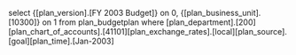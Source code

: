 select {[plan_version].[FY 2003 Budget]} on 0,    {[plan_business_unit].[10300]} on 1 from plan_budgetplan where    [plan_department].[200][plan_chart_of_accounts].[41101][plan_exchange_rates].[local][plan_source].[goal][plan_time].[Jan-2003]
